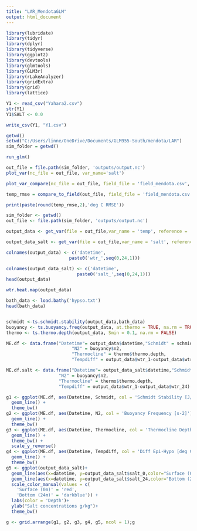```yaml
---
title: "LAR_MendotaGLM"
output: html_document
---
```



```r
library(lubridate)
library(tidyr)
library(dplyr)
library(tidyverse)
library(ggplot2)
library(devtools)
library(glmtools)
library(GLM3r)
library(rLakeAnalyzer)
library(gridExtra)
library(grid)
library(lattice)
```
```r
Y1 <- read_csv("Yahara2.csv") 
str(Y1)
Y1$SALT <- 0.0

write_csv(Y1, "Y1.csv")

```


```r
getwd()
setwd("C:/Users/linne/OneDrive/Documents/GLM955-South/mendota/LAR")
sim_folder = getwd()

run_glm()

out_file = file.path(sim_folder, 'outputs/output.nc')
plot_var(nc_file = out_file, var_name='salt')

plot_var_compare(nc_file = out_file, field_file = 'field_mendota.csv', var_name = 'temp')

temp_rmse = compare_to_field(out_file, field_file = 'field_mendota.csv', metric='water.temperature', as_value=F, precision = 'hours')

print(paste(round(temp_rmse,2),'deg C RMSE'))


```






```r
sim_folder <- getwd()
out_file <- file.path(sim_folder, 'outputs/output.nc')

output_data <- get_var(file = out_file,var_name = 'temp', reference = 'surface',z_out = seq(0,24,1))

output_data_salt <- get_var(file = out_file,var_name = 'salt', reference = 'surface',z_out = seq(0,24,1))

colnames(output_data) <- c('datetime',
                        paste0('wtr_',seq(0,24,1)))

colnames(output_data_salt) <- c('datetime',
                           paste0('salt_',seq(0,24,1)))
head(output_data)

wtr.heat.map(output_data)

bath_data <- load.bathy('hypso.txt')
head(bath_data)


schmidt <-ts.schmidt.stability(output_data,bath_data)
buoyancy <- ts.buoyancy.freq(output_data, at.thermo = TRUE, na.rm = TRUE)
thermo <- ts.thermo.depth(output_data, Smin = 0.1, na.rm = FALSE)

ME.df <- data.frame("Datetime"= output_data$datetime,"Schmidt" = schmidt$schmidt.stability, 
                         "N2" = buoyancy$n2, 
                         "Thermocline" = thermo$thermo.depth, 
                         "Tempdiff" = output_data$wtr_1-output_data$wtr_24)

ME.df.salt <- data.frame("Datetime"= output_data_salt$datetime,"Schmidt" = schmidt$schmidt.stability, 
                    "N2" = buoyancy$n2, 
                    "Thermocline" = thermo$thermo.depth, 
                    "Tempdiff" = output_data$wtr_1-output_data$wtr_24)

g1 <- ggplot(ME.df, aes(Datetime, Schmidt, col = 'Schmidt Stability [J/m2]')) +
  geom_line() +
  theme_bw()
g2 <- ggplot(ME.df, aes(Datetime, N2, col = 'Buoyancy Frequency [s-2]')) +
  geom_line() +
  theme_bw()
g3 <- ggplot(ME.df, aes(Datetime, Thermocline, col = 'Thermocline Depth [m]')) +
  geom_line() +
  theme_bw() +
  scale_y_reverse()
g4 <- ggplot(ME.df, aes(Datetime, Tempdiff, col = 'Diff Epi-Hypo [deg C]')) +
  geom_line() +
  theme_bw()
g5 <- ggplot(output_data_salt)+
  geom_line(aes(x=datetime, y=output_data_salt$salt_0,color="Surface (0m)"))+
  geom_line(aes(x=datetime, y=output_data_salt$salt_24,color="Bottom (24m)"))+
  scale_color_manual(values = c(
    'Surface (0m)' = 'red',
    'Bottom (24m)' = 'darkblue')) +
  labs(color = 'Depth')+
  ylab("Salt concentrations g/kg")+
  theme_bw()

g <- grid.arrange(g1, g2, g3, g4, g5, ncol = 1);g
```